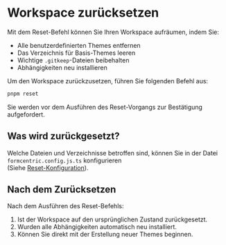 
<Meta title='DE/Wartung/Workspace zurücksetzen' />

# Workspace zurücksetzen

Mit dem Reset-Befehl können Sie Ihren Workspace aufräumen, indem Sie:

- Alle benutzerdefinierten Themes entfernen
- Das Verzeichnis für Basis-Themes leeren
- Wichtige `.gitkeep`-Dateien beibehalten
- Abhängigkeiten neu installieren

Um den Workspace zurückzusetzen, führen Sie folgenden Befehl aus:

```bash
pnpm reset
```

Sie werden vor dem Ausführen des Reset-Vorgangs zur Bestätigung aufgefordert.

## Was wird zurückgesetzt?

Welche Dateien und Verzeichnisse betroffen sind, können Sie in der Datei `formcentric.config.js.ts` konfigurieren  
(Siehe [Reset-Konfiguration](/docs/de-einstieg-konfiguration--docs#reset-konfiguration)).

## Nach dem Zurücksetzen

Nach dem Ausführen des Reset-Befehls:

1. Ist der Workspace auf den ursprünglichen Zustand zurückgesetzt.
2. Wurden alle Abhängigkeiten automatisch neu installiert.
3. Können Sie direkt mit der Erstellung neuer Themes beginnen.

